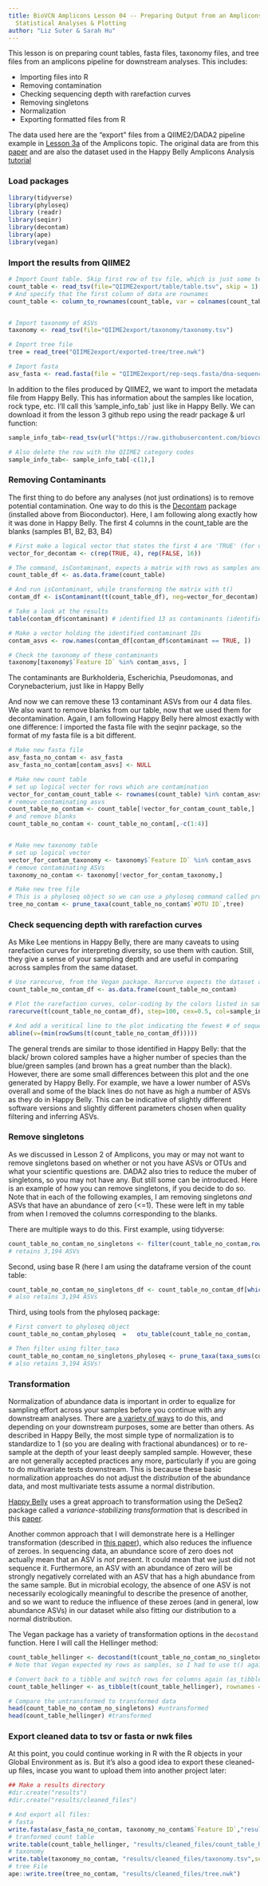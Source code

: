 ```yaml
---
title: BioVCN Amplicons Lesson 04 -- Preparing Output from an Amplicons Pipeline for
  Statistical Analyses & Plotting
author: "Liz Suter & Sarah Hu"
---
```


This lesson is on preparing count tables, fasta files, taxonomy files, and tree files from an amplicons pipeline for downstream analyses. This includes:

* Importing files into R
* Removing contamination
* Checking sequencing depth with rarefaction curves
* Removing singletons
* Normalization
* Exporting formatted files from R


The data used here are the "export" files from a QIIME2/DADA2 pipeline example in [Lesson 3a](https://github.com/biovcnet/topic-amplicons#lesson3a-qiime2--dada2) of the Amplicons topic. The original data are from this [paper](https://www.frontiersin.org/articles/10.3389/fmicb.2015.01470/full) and are also the dataset used in the Happy Belly Amplicons Analysis [tutorial](https://astrobiomike.github.io/amplicon/)

### Load packages

```r
library(tidyverse)
library(phyloseq)
library (readr)
library(seqinr)
library(decontam)
library(ape)
library(vegan)

```

### Import the results from QIIME2

```r
# Import Count table. Skip first row of tsv file, which is just some text
count_table <- read_tsv(file="QIIME2export/table/table.tsv", skip = 1)
# And specify that the first column of data are rownames
count_table <- column_to_rownames(count_table, var = colnames(count_table)[1])


# Import taxonomy of ASVs
taxonomy <- read_tsv(file="QIIME2export/taxonomy/taxonomy.tsv")

# Import tree file 
tree = read_tree("QIIME2export/exported-tree/tree.nwk")

# Import fasta
asv_fasta <- read.fasta(file = "QIIME2export/rep-seqs.fasta/dna-sequences.fasta")
```

In addition to the files produced by QIIME2, we want to import the metadata file from Happy Belly. This has information about the samples like location, rock type, etc. I'll call this 'sample_info_tab` just like in Happy Belly. We can download it from the lesson 3 github repo using the readr package & url function:

```r
sample_info_tab<-read_tsv(url("https://raw.githubusercontent.com/biovcnet/amplicons-lesson-3-repo/master/qiime2_wd/sample_info.tsv"))

# Also delete the row with the QIIME2 category codes
sample_info_tab<- sample_info_tab[-c(1),]
```


### Removing Contaminants
The first thing to do before any analyses (not just ordinations) is to remove potential contamination. One way to do this is the [Decontam](https://microbiomejournal.biomedcentral.com/articles/10.1186/s40168-018-0605-2) package (installed above from Bioconductor). Here, I am following along exactly how it was done in Happy Belly. The first 4 columns in the count_table are the blanks (samples B1, B2, B3, B4)


```r
# First make a logical vector that states the first 4 are 'TRUE' (for our blanks) and next 16 are 'FALSE'
vector_for_decontam <- c(rep(TRUE, 4), rep(FALSE, 16))

# The command, isContaminant, expects a matrix with rows as samples and ASVs as columns. So first we need to convert our table from a tibble to a numeric  (dataframe) 
count_table_df <- as.data.frame(count_table)

# And run isContaminant, while transforming the matrix with t()
contam_df <- isContaminant(t(count_table_df), neg=vector_for_decontam)

# Take a look at the results
table(contam_df$contaminant) # identified 13 as contaminants (identified 6 in Happy Belly, but remember our input table is slightly different)

# Make a vector holding the identified contaminant IDs
contam_asvs <- row.names(contam_df[contam_df$contaminant == TRUE, ])

# Check the taxonomy of these contaminants
taxonomy[taxonomy$`Feature ID` %in% contam_asvs, ]
```
The contaminants are Burkholderia, Escherichia, Pseudomonas, and Corynebacterium, just like in Happy Belly


And now we can remove these 13 contaminant ASVs from our 4 data files. We also want to remove blanks from our table, now that we used them for decontamination. Again, I am following Happy Belly here almost exactly with one difference: I imported the fasta file with the seqinr package, so the format of my fasta file is a bit different.
```r
# Make new fasta file
asv_fasta_no_contam <- asv_fasta
asv_fasta_no_contam[contam_asvs] <- NULL

# Make new count table
# set up logical vector for rows which are contamination
vector_for_contam_count_table <- rownames(count_table) %in% contam_asvs
# remove contaminating asvs
count_table_no_contam <- count_table[!vector_for_contam_count_table,]
# and remove blanks
count_table_no_contam <- count_table_no_contam[,-c(1:4)] 


# Make new taxonomy table
# set up logical vector 
vector_for_contam_taxonomy <- taxonomy$`Feature ID` %in% contam_asvs
# remove contaminating ASVs
taxonomy_no_contam <- taxonomy[!vector_for_contam_taxonomy,]

# Make new tree file
# This is a phyloseq object so we can use a phyloseq command called prune_taxa
tree_no_contam <- prune_taxa(count_table_no_contam$`#OTU ID`,tree)

```
### Check sequencing depth with rarefaction curves

As Mike Lee mentions in Happy Belly, there are many caveats to using rarefaction curves for interpreting diversity, so use them with caution. Still, they give a sense of your sampling depth and are useful in comparing across samples from the same dataset.

```r
# Use rarecurve, from the Vegan package. Rarcurve expects the dataset as a dataframe so we need to use as.data.frame again:
count_table_no_contam_df <- as.data.frame(count_table_no_contam)

# Plot the rarefaction curves, color-coding by the colors listed in sample_info_tab, which indicate sample type, and transforming using t() again
rarecurve(t(count_table_no_contam_df), step=100, cex=0.5, col=sample_info_tab$color, lwd=2, ylab="ASVs", label=T)

# And add a veritical line to the plot indicating the fewest # of sequences from any sample
abline(v=(min(rowSums(t(count_table_no_contam_df)))))

```

The general trends are similar to those identified in Happy Belly: that the black/ brown colored samples have a higher number of species than the blue/green samples (and brown has a great number than the black). However, there are some small differences between this plot and the one generated by Happy Belly. For example, we have a lower number of ASVs overall and some of the black lines do not have as high a number of ASVs as they do in Happy Belly. This can be indicative of slightly different software versions and slightly different parameters chosen when quality filtering and inferring ASVs.

### Remove singletons
As we discussed in Lesson 2 of Amplicons, you may or may not want to remove singletons based on whether or not you have ASVs or OTUs and what your scientific questions are. DADA2 also tries to reduce the muber of singletons, so you may not have any. But still some can be introduced. Here is an example of how you can remove singletons, if you decide to do so. Note that in each of the following examples, I am removing singletons *and* ASVs that have an abundance of zero (<=1). These were left in my table from when I removed the columns corresponding to the blanks.

There are multiple ways to do this. First example, using tidyverse:

```r
count_table_no_contam_no_singletons <- filter(count_table_no_contam,rowSums(count_table_no_contam)>1)
# retains 3,194 ASVs
```

Second, using base R (here I am using the dataframe version of the count table:
```r
count_table_no_contam_no_singletons_df <- count_table_no_contam_df[which(!rowSums(count_table_no_contam_df) <= 1), ] 
# also retains 3,194 ASVs
```

Third, using tools from the phyloseq package:
```r
# First convert to phyloseq object
count_table_no_contam_phyloseq	=	otu_table(count_table_no_contam,	taxa_are_rows	=	TRUE)

# Then filter using filter_taxa
count_table_no_contam_no_singletons_phyloseq <- prune_taxa(taxa_sums(count_table_no_contam_phyloseq) > 1, count_table_no_contam_phyloseq)
# also retains 3,194 ASVs!
```


### Transformation
Normalization of abundance data is important in order to equalize for sampling effort across your samples before you continue with any downstream analyses. There are [a variety of ways](https://mb3is.megx.net/gustame/reference/transformations) to do this, and depending on your downstream purposes, some are better than others. As described in Happy Belly, the most simple type of normalization is to standardize to 1 (so you are dealing with fractional abundances) or to re-sample  at the depth of your least deeply sampled sample. However, these are not generally accepted practices any more, particularly if you are going to do multivariate tests downstream. This is because these basic normalization approaches do not adjust the *distribution* of the abundance data, and most multivariate tests assume a normal distribution.

[Happy Belly](https://astrobiomike.github.io/amplicon/dada2_workflow_ex#beta-diversity) uses a great approach to transformation using the DeSeq2 package called a *variance-stabilizing transformation* that is described in this [paper](http://journals.plos.org/ploscompbiol/article?id=10.1371/journal.pcbi.1003531). 

Another common approach that I will demonstrate here is a Hellinger transformation (described in [this paper](https://link.springer.com/article/10.1007/s004420100716)), which also reduces the influence of zeroes. In sequencing data, an abundance score of zero does not actually mean that an ASV is *not* present. It could mean that we just did not sequence it. Furthermore, an ASV with an abundance of zero will be strongly negatively correlated with an ASV that has a high abundance from the same sample. But in microbial ecology, the absence of one ASV is not necessarily ecologically meaningful to describe the presence of another, and so we want to reduce the influence of these zeroes (and in general, low abundance ASVs) in our dataset while also fitting our distribution to a normal distribution.

The Vegan package has a variety of transformation options in the `decostand` function. Here I will call the Hellinger method:

```r
count_table_hellinger <- decostand(t(count_table_no_contam_no_singletons), "hellinger")
# Note that Vegan expected my rows as samples, so I had to use t() again

# Convert back to a tibble and switch rows for columns again (as_tibble has a weird thing where it will delete the rownames unless you specify rownames = NA)
count_table_hellinger <- as_tibble(t(count_table_hellinger), rownames = NA)

# Compare the untransformed to transformed data
head(count_table_no_contam_no_singletons) #untransformed
head(count_table_hellinger) #transformed
```



### Export cleaned data to tsv or fasta or nwk files
At this point, you could continue working in R with the R objects in your Global Environment as is. But it's also a good idea to export these cleaned-up files, incase you want to upload them into another project later:
```r
## Make a results directory
#dir.create("results")
#dir.create("results/cleaned_files")

# And export all files:
# fasta
write.fasta(asv_fasta_no_contam, taxonomy_no_contam$`Feature ID`,"results/cleaned_files/HappyBelly_ASVs.fasta")
# tranformed count table
write.table(count_table_hellinger, "results/cleaned_files/count_table_hellinger.tsv",sep="\t", quote=F, col.names=NA)
# taxonomy
write.table(taxonomy_no_contam, "results/cleaned_files/taxonomy.tsv",sep="\t", quote=F, col.names=NA)
# tree File
ape::write.tree(tree_no_contam, "results/cleaned_files/tree.nwk")

```




